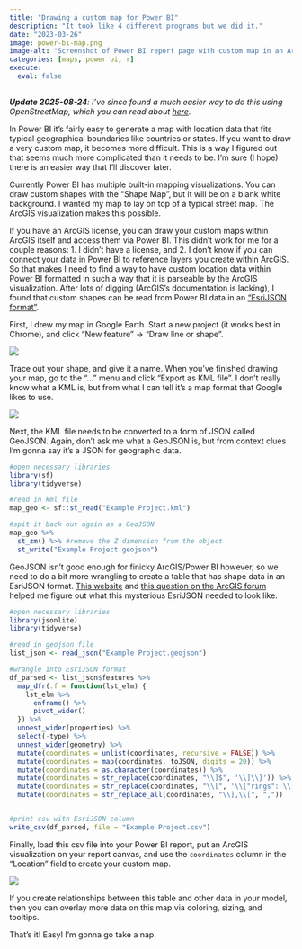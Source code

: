 ```yaml
---
title: "Drawing a custom map for Power BI"
description: "It took like 4 different programs but we did it."
date: "2023-03-26"
image: power-bi-map.png
image-alt: "Screenshot of Power BI report page with custom map in an ArcGIS visual"
categories: [maps, power bi, r]
execute: 
  eval: false
---
```


***Update 2025-08-24**: I've since found a much easier way to do this using OpenStreetMap, which you can read about [here](../power-bi-custom-map-using-openstreetmap/index.qmd).*

In Power BI it's fairly easy to generate a map with location data that fits typical geographical boundaries like countries or states. If you want to draw a very custom map, it becomes more difficult. This is a way I figured out that seems much more complicated than it needs to be. I'm sure (I hope) there is an easier way that I'll discover later.

Currently Power BI has multiple built-in mapping visualizations. You can draw custom shapes with the "Shape Map", but it will be on a blank white background. I wanted my map to lay on top of a typical street map. The ArcGIS visualization makes this possible.

If you have an ArcGIS license, you can draw your custom maps within ArcGIS itself and access them via Power BI. This didn't work for me for a couple reasons: 1. I didn't have a license, and 2. I don't know if you can connect your data in Power BI to reference layers you create within ArcGIS. So that makes I need to find a way to have custom location data within Power BI formatted in such a way that it is parseable by the ArcGIS visualization. After lots of digging (ArcGIS's documentation is lacking), I found that custom shapes can be read from Power BI data in an ["EsriJSON format"](https://doc.arcgis.com/en/power-bi/get-started/prepare-your-data.htm).

First, I drew my map in Google Earth. Start a new project (it works best in Chrome), and click "New feature" -\> "Draw line or shape".

![](google-earth-draw.png){fig-alt="Screenshot of Google Earth showing \"Draw line or shape\" option"}

Trace out your shape, and give it a name. When you've finished drawing your map, go to the "..." menu and click "Export as KML file". I don't really know what a KML is, but from what I can tell it's a map format that Google likes to use.

![](google-earth-export-kml.png){fig-alt="Screenshot of Google Earth showing \"Export as KML file\" option"}

Next, the KML file needs to be converted to a form of JSON called GeoJSON. Again, don't ask me what a GeoJSON is, but from context clues I'm gonna say it's a JSON for geographic data.

```r
#open necessary libraries
library(sf)
library(tidyverse)

#read in kml file
map_geo <- sf::st_read("Example Project.kml")

#spit it back out again as a GeoJSON
map_geo %>% 
  st_zm() %>% #remove the Z dimension from the object
  st_write("Example Project.geojson")

```

GeoJSON isn't good enough for finicky ArcGIS/Power BI however, so we need to do a bit more wrangling to create a table that has shape data in an EsriJSON format. [This website](https://docs.safe.com/fme/html/FME_Desktop_Documentation/FME_ReadersWriters/esrijson/esrijson.htm) and [this question on the ArcGIS forum](https://community.esri.com/t5/arcgis-for-power-bi-questions/some-polygons-not-displaying-in-powerbi-visual/td-p/1168070) helped me figure out what this mysterious EsriJSON needed to look like.

```r
#open necessary libraries
library(jsonlite)
library(tidyverse)

#read in geojson file
list_json <- read_json("Example Project.geojson")

#wrangle into EsriJSON format
df_parsed <- list_json$features %>%
  map_dfr(.f = function(lst_elm) {
    lst_elm %>%
      enframe() %>%
      pivot_wider()
  }) %>%
  unnest_wider(properties) %>%
  select(-type) %>%
  unnest_wider(geometry) %>%
  mutate(coordinates = unlist(coordinates, recursive = FALSE)) %>%
  mutate(coordinates = map(coordinates, toJSON, digits = 20)) %>%
  mutate(coordinates = as.character(coordinates)) %>%
  mutate(coordinates = str_replace(coordinates, "\\]$", '\\]\\}')) %>%
  mutate(coordinates = str_replace(coordinates, "\\[", '\\{"rings": \\[')) %>%
  mutate(coordinates = str_replace_all(coordinates, "\\],\\[", ","))


#print csv with EsriJSON column
write_csv(df_parsed, file = "Example Project.csv")

```

Finally, load this csv file into your Power BI report, put an ArcGIS visualization on your report canvas, and use the `coordinates` column in the "Location" field to create your custom map.

![](power-bi-map.png){fig-alt="Screenshot of Power BI report page with custom map in an ArcGIS visual"}

If you create relationships between this table and other data in your model, then you can overlay more data on this map via coloring, sizing, and tooltips.

That's it! Easy! I'm gonna go take a nap.
